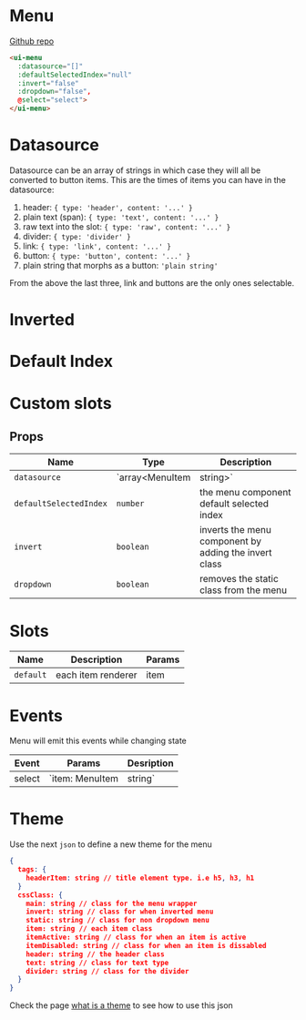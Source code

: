 
# Menu

[Github repo](https://github.com/unicoderns/ui/tree/master/packages/menu)

```html
<ui-menu
  :datasource="[]"
  :defaultSelectedIndex="null"
  :invert="false"
  :dropdown="false",
  @select="select">
</ui-menu>
```

# Datasource
Datasource can be an array of strings in which case they will all be converted to button items.
This are the times of items you can have in the datasource:
1. header: `{ type: 'header', content: '...' }`
1. plain text (span): `{ type: 'text', content: '...' }`
1. raw text into the slot: `{ type: 'raw', content: '...' }`
1. divider: `{ type: 'divider' }`
1. link: `{ type: 'link', content: '...' }`
1. button: `{ type: 'button', content: '...' }`
1. plain string that morphs as a button: `'plain string'`

From the above the last three, link and buttons are the only ones selectable.

<Canvas>
  <Story id="ui-bootstrap-menu--normal" />
</Canvas>

# Inverted

<Canvas>
  <Story id="ui-bootstrap-menu--inverted" />
</Canvas>

# Default Index

<Canvas>
  <Story id="ui-bootstrap-menu--default-index" />
</Canvas>

# Custom slots

<Canvas>
  <Story id="ui-bootstrap-menu--custom" />
</Canvas>

## Props

| Name | Type  | Description |
| ---- | ---- | ----------- |
| `datasource` | `array<MenuItem | string>` | configuration for the (menu component](?path=/docs/ui-bootstrap-menu-normal&args=#menu) |
| `defaultSelectedIndex` | `number` | the menu component default selected index |
| `invert` | `boolean` | inverts the menu component by adding the invert class |
| `dropdown` | `boolean` | removes the static class from the menu |

# Slots

| Name | Description | Params |
| ---- | ----------- | ----- |
| `default` | each item renderer | item |


# Events
Menu will emit this events while changing state

| Event | Params | Desription |
| ---- | ---- | ----------- |
| select | `item: MenuItem | string` | will raise when a link or button item is clicked |

# Theme
Use the next `json` to define a new theme for the menu

```json
{
  tags: {
    headerItem: string // title element type. i.e h5, h3, h1
  }
  cssClass: {
    main: string // class for the menu wrapper
    invert: string // class for when inverted menu
    static: string // class for non dropdown menu
    item: string // each item class
    itemActive: string // class for when an item is active
    itemDisabled: string // class for when an item is dissabled
    header: string // the header class
    text: string // class for text type
    divider: string // class for the divider
  }
}
```

Check the page [what is a theme](/docs/docs-theming--page#what-is-a-theme) to see how to use this json